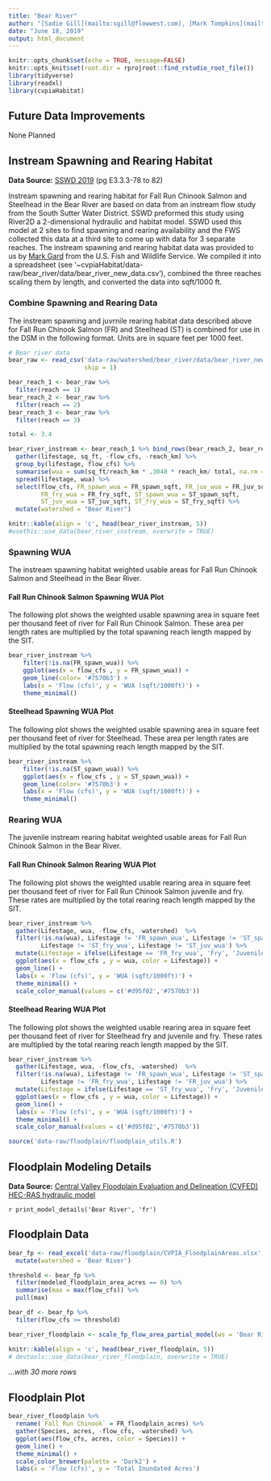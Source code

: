 ```yaml
---
title: "Bear River"
author: "[Sadie Gill](mailto:sgill@flowwest.com), [Mark Tompkins](mailto:mtompkins@flowwest.com), [Erin Cain](ecain@flowwest.com)"
date: "June 18, 2019"
output: html_document
---
```


```r
knitr::opts_chunk$set(echo = TRUE, message=FALSE)
knitr::opts_knit$set(root.dir = rprojroot::find_rstudio_root_file())
library(tidyverse)
library(readxl)
library(cvpiaHabitat)
```
## Future Data Improvements
None Planned

## Instream Spawning and Rearing Habitat

**Data Source:**
[SSWD 2019](https://cvpiahabitat-r-package.s3-us-west-2.amazonaws.com/cvpia-sit-model-inputs/SSWD_Bear_River_2019.pdf) (pg E3.3.3-78 to 82)

Instream spawning and rearing habitat for Fall Run Chinook Salmon and Steelhead in the Bear River are based on data from an instream flow study from the South Sutter Water District. SSWD preformed this study using River2D a 2-dimensional hydraulic and habitat model. SSWD used this model at 2 sites to find spawning and rearing availability and the FWS collected this data at a third site to come up with data for 3 separate reaches. The instream spawning and rearing habitat data was provided to us by [Mark Gard](mailto:mark_gard@fws.gov) from the U.S. Fish and Wildlife Service. We compiled it into a spreadsheet (see '~cvpiaHabitat/data-raw/bear_river/data/bear_river_new_data.csv'), combined the three reaches scaling them by length, and converted the data into sqft/1000 ft.  

### Combine Spawning and Rearing Data
The instream spawning and juvrnile rearing habitat data described above for Fall Run Chinook Salmon (FR) and Steelhead (ST) is combined for use in the DSM in the following format. Units are in square feet per 1000 feet.

```r
# Bear river data 
bear_raw <- read_csv('data-raw/watershed/bear_river/data/bear_river_new_data.csv',
                     skip = 1)

bear_reach_1 <- bear_raw %>% 
  filter(reach == 1) 
bear_reach_2 <- bear_raw %>% 
  filter(reach == 2) 
bear_reach_3 <- bear_raw %>% 
  filter(reach == 3) 

total <- 3.4

bear_river_instream <- bear_reach_1 %>% bind_rows(bear_reach_2, bear_reach_3) %>% 
  gather(lifestage, sq_ft, -flow_cfs, -reach_km) %>%
  group_by(lifestage, flow_cfs) %>%
  summarise(wua = sum(sq_ft/reach_km * .3048 * reach_km/ total, na.rm = TRUE)) %>%
  spread(lifestage, wua) %>% 
  select(flow_cfs, FR_spawn_wua = FR_spawn_sqft, FR_juv_wua = FR_juv_sqft, 
         FR_fry_wua = FR_fry_sqft, ST_spawn_wua = ST_spawn_sqft, 
         ST_juv_wua = ST_juv_sqft, ST_fry_wua = ST_fry_sqft) %>%
  mutate(watershed = "Bear River")

knitr::kable(align = 'c', head(bear_river_instream, 5))
#usethis::use_data(bear_river_instream, overwrite = TRUE)
```

### Spawning WUA 
The instream spawning habitat weighted usable areas for Fall Run Chinook Salmon and Steelhead in the Bear River.

#### Fall Run Chinook Salmon Spawning WUA Plot
The following plot shows the weighted usable spawning area in square feet per thousand feet of river for Fall Run Chinook Salmon. These area per length rates are multiplied by the total spawning reach length mapped by the SIT. 

``` r
bear_river_instream %>% 
    filter(!is.na(FR_spawn_wua)) %>%
    ggplot(aes(x = flow_cfs , y = FR_spawn_wua)) +
    geom_line(color= '#7570b3') +
    labs(x = 'Flow (cfs)', y = 'WUA (sqft/1000ft)') + 
    theme_minimal()

```

#### Steelhead Spawning WUA Plot
The following plot shows the weighted usable spawning area in square feet per thousand feet of river for Steelhead. These area per length rates are multiplied by the total spawning reach length mapped by the SIT. 

``` r
bear_river_instream %>% 
    filter(!is.na(ST_spawn_wua)) %>%
    ggplot(aes(x = flow_cfs , y = ST_spawn_wua)) +
    geom_line(color= '#7570b3') +
    labs(x = 'Flow (cfs)', y = 'WUA (sqft/1000ft)') + 
    theme_minimal()

```

### Rearing WUA
The juvenile instream rearing habitat weighted usable areas for Fall Run Chinook Salmon in the Bear River. 

#### Fall Run Chinook Salmon Rearing WUA Plot

The following plot shows the weighted usable rearing area in square feet per thousand feet of river for Fall Run Chinook Salmon juvenile and fry. These rates are multiplied by the total rearing reach length mapped by the SIT. 
``` r
bear_river_instream %>% 
  gather(Lifestage, wua, -flow_cfs, -watershed)  %>% 
  filter(!is.na(wua), Lifestage != 'FR_spawn_wua', Lifestage != 'ST_spawn_wua',
         Lifestage != 'ST_fry_wua', Lifestage != 'ST_juv_wua') %>%
  mutate(Lifestage = ifelse(Lifestage == 'FR_fry_wua', 'Fry', 'Juvenile')) %>% 
  ggplot(aes(x = flow_cfs , y = wua, color = Lifestage)) +
  geom_line() +
  labs(x = 'Flow (cfs)', y = 'WUA (sqft/1000ft)') +
  theme_minimal() + 
  scale_color_manual(values = c('#d95f02','#7570b3'))
```

#### Steelhead Rearing WUA Plot

The following plot shows the weighted usable rearing area in square feet per thousand feet of river for Steelhead fry and juvenile and fry. These rates are multiplied by the total rearing reach length mapped by the SIT. 
``` r
bear_river_instream %>% 
  gather(Lifestage, wua, -flow_cfs, -watershed)  %>% 
  filter(!is.na(wua), Lifestage != 'FR_spawn_wua', Lifestage != 'ST_spawn_wua',
         Lifestage != 'FR_fry_wua', Lifestage != 'FR_juv_wua') %>%
  mutate(Lifestage = ifelse(Lifestage == 'ST_fry_wua', 'Fry', 'Juvenile')) %>% 
  ggplot(aes(x = flow_cfs , y = wua, color = Lifestage)) +
  geom_line() +
  labs(x = 'Flow (cfs)', y = 'WUA (sqft/1000ft)') +
  theme_minimal() + 
  scale_color_manual(values = c('#d95f02','#7570b3'))
```
```r
source('data-raw/floodplain/floodplain_utils.R')
```

## Floodplain Modeling Details

**Data Source:**
[Central Valley Floodplain Evaluation and Delineation (CVFED) HEC-RAS hydraulic model](https://s3-us-west-2.amazonaws.com/cvpiahabitat-r-package/cvpia-sit-model-inputs/CombinedTM_IQAR_Final-FULL-REPORT_20140206.pdf)

`r print_model_details('Bear River', 'fr')`

## Floodplain Data

```r
bear_fp <- read_excel('data-raw/floodplain/CVPIA_FloodplainAreas.xlsx', sheet = 'BearRiver') %>%
  mutate(watershed = 'Bear River')

threshold <- bear_fp %>% 
  filter(modeled_floodplain_area_acres == 0) %>% 
  summarise(max = max(flow_cfs)) %>% 
  pull(max)

bear_df <- bear_fp %>% 
  filter(flow_cfs >= threshold)

bear_river_floodplain <- scale_fp_flow_area_partial_model(ws = 'Bear River', df = bear_df) 

knitr::kable(align = 'c', head(bear_river_floodplain, 5)) 
# devtools::use_data(bear_river_floodplain, overwrite = TRUE)
```


*...with 30 more rows*

## Floodplain Plot
```r
bear_river_floodplain %>% 
  rename(`Fall Run Chinook` = FR_floodplain_acres) %>% 
  gather(Species, acres, -flow_cfs, -watershed) %>% 
  ggplot(aes(flow_cfs, acres, color = Species)) +
  geom_line() +
  theme_minimal() +
  scale_color_brewer(palette = 'Dark2') +
  labs(x = 'Flow (cfs)', y = 'Total Inundated Acres')
```


